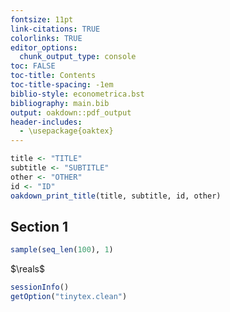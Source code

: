 ```yaml
---
fontsize: 11pt
link-citations: TRUE
colorlinks: TRUE
editor_options:
  chunk_output_type: console
toc: FALSE
toc-title: Contents
toc-title-spacing: -1em
biblio-style: econometrica.bst
bibliography: main.bib
output: oakdown::pdf_output
header-includes:
  - \usepackage{oaktex}
---
```


```r
title <- "TITLE"
subtitle <- "SUBTITLE"
other <- "OTHER"
id <- "ID"
oakdown_print_title(title, subtitle, id, other)
```

## Section 1

```r
sample(seq_len(100), 1)
```

$\reals$

```r
sessionInfo()
getOption("tinytex.clean")
```
